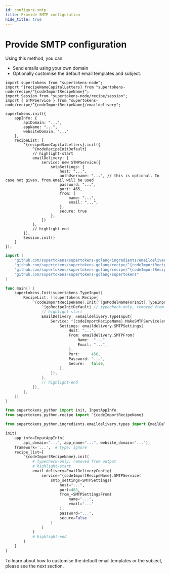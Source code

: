 ```yaml
---
id: configure-smtp
title: Provide SMTP configuration
hide_title: true
---
```


<!-- COPY DOCS -->
<!-- ./thirdpartyemailpassword/email-delivery/smtp/configure-smtp.mdx -->


# Provide SMTP configuration

Using this method, you can:
- Send emails using your own domain
- Optionally customise the default email templates and subject.

<BackendSDKTabs>
<TabItem value="nodejs">

```tsx
import supertokens from "supertokens-node";
import ^{recipeNameCapitalLetters} from "supertokens-node/recipe/^{codeImportRecipeName}";
import Session from "supertokens-node/recipe/session";
import { STMPService } from "supertokens-node/recipe/^{codeImportRecipeName}/emaildelivery";

supertokens.init({
    appInfo: {
        apiDomain: "...",
        appName: "...",
        websiteDomain: "..."
    },
    recipeList: [
        ^{recipeNameCapitalLetters}.init({
            ^{nodeRecipeInitDefault}
            // highlight-start
            emailDelivery: {
                service: new STMPService({
                    smtpSettings: {
                        host: "...",
                        authUsername: "...", // this is optional. In case not given, from.email will be used
                        password: "...",
                        port: 465,
                        from: {
                            name: "...",
                            email: "...",
                        },
                        secure: true
                    },
                })
            },
            // highlight-end
        }),
        Session.init()
    ]
});
```
</TabItem>
<TabItem value="go">

```go
import (
    "github.com/supertokens/supertokens-golang/ingredients/emaildelivery"
    "github.com/supertokens/supertokens-golang/recipe/^{codeImportRecipeName}"
    "github.com/supertokens/supertokens-golang/recipe/^{codeImportRecipeName}/^{goModelName}"
    "github.com/supertokens/supertokens-golang/supertokens"
)

func main() {
    supertokens.Init(supertokens.TypeInput{
        RecipeList: []supertokens.Recipe{
            ^{codeImportRecipeName}.Init(^{goModelNameForInit}.TypeInput{
                ^{goRecipeInitDefault} // typecheck-only, removed from output
                // highlight-start
                EmailDelivery: &emaildelivery.TypeInput{
					Service: ^{codeImportRecipeName}.MakeSMTPService(emaildelivery.SMTPServiceConfig{
						Settings: emaildelivery.SMTPSettings{
							Host: "...",
							From: emaildelivery.SMTPFrom{
								Name:  "...",
								Email: "...",
							},
							Port:     456,
							Password: "...",
							Secure:   false,
						},
					}),
				},
                // highlight-end
            }),
        },
    })
}
```
</TabItem>
<TabItem value="python">

```python
from supertokens_python import init, InputAppInfo
from supertokens_python.recipe import ^{codeImportRecipeName}

from supertokens_python.ingredients.emaildelivery.types import EmailDeliveryConfig, SMTPSettingsFrom, SMTPSettings

init(
    app_info=InputAppInfo(
        api_domain="...", app_name="...", website_domain="..."),
    framework='...',  # type: ignore
    recipe_list=[
        ^{codeImportRecipeName}.init(
            # typecheck-only, removed from output
            # highlight-start
            email_delivery=EmailDeliveryConfig(
                service=^{codeImportRecipeName}.SMTPService(
                    smtp_settings=SMTPSettings(
                        host="...",
                        port=465,
                        from_=SMTPSettingsFrom(
                            name="...",
                            email="..."
                        ),
                        password="...",
                        secure=False
                    )
                )
            )
            # highlight-end
        )
    ]
)
```

</TabItem>
</BackendSDKTabs>

To learn about how to customise the default email templates or the subject, please see the next section.